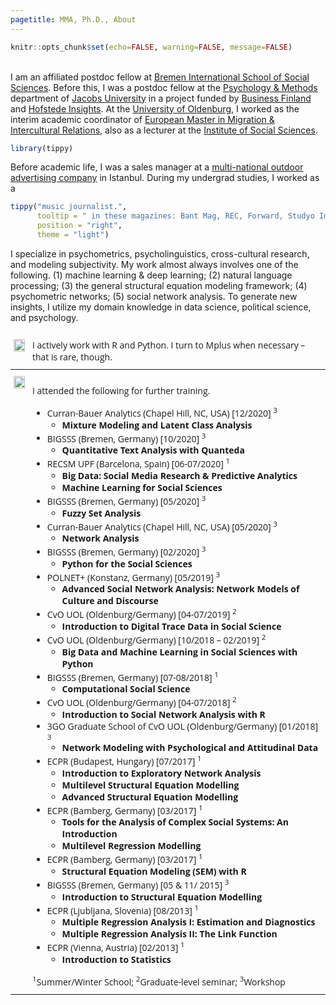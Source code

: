 ```yaml
---
pagetitle: MMA, Ph.D., About
---
```


```r
knitr::opts_chunk$set(echo=FALSE, warning=FALSE, message=FALSE)
```

<br/>
I am an affiliated postdoc fellow at [Bremen International School of Social Sciences](https://www.bigsss-bremen.de){target="_blank"}. Before this, I was a postdoc fellow at the [Psychology & Methods](https://www.jacobs-university.de/department/psychology-methods){target="_blank"} department of [Jacobs University](https://www.jacobs-university.de){target="_blank"} in a project funded by [Business Finland](https://www.businessfinland.fi/en/){target="_blank"} and [Hofstede Insights](https://www.hofstede-insights.com/){target="_blank"}. At the [University of Oldenburg](https://uol.de/en/){target="_blank"}, I worked as the interim academic coordinator of [European Master in Migration & Intercultural Relations](https://www.emmir.org/){target="_blank"}, also as a lecturer at the [Institute of Social Sciences](https://uol.de/en/socialsciences){target="_blank"}.

```r
library(tippy)
```
Before academic life, I was a sales manager at a [multi-national outdoor advertising company](https://en.wikipedia.org/wiki/News_Outdoor_Group){target="_blank"} in Istanbul. During my undergrad studies, I worked as a
```r
tippy("music journalist.", 
      tooltip = " in these magazines: Bant Mag, REC, Forward, Studyo Imge", 
      position = "right",
      theme = "light")
```

I specialize in psychometrics, psycholinguistics, cross-cultural research, and modeling subjectivity. My work almost always involves one of the following. (1) machine learning & deep learning; (2) natural language processing; (3) the general structural equation modeling framework; (4) psychometric networks; (5) social network analysis. To generate new insights, I utilize my domain knowledge in data science, political science, and psychology.

        
<style type="text/css">
.tg  {border:none;border-collapse:collapse;border-spacing:0;}
.tg td{border-style:solid;border-width:0px;font-family:Arial, sans-serif;font-size:14px;overflow:hidden;
  padding:10px 5px;word-break:normal;}
.tg th{border-style:solid;border-width:0px;font-family:Arial, sans-serif;font-size:14px;font-weight:normal;
  overflow:hidden;padding:10px 5px;word-break:normal;}
.tg .tg-tt8u{font-family:"Open Sans";font-size:14px;text-align:left;vertical-align:top}
.tg .tg-vask{font-size:13px;text-align:left;vertical-align:top}
.tg .tg-lrah{font-family:"Open Sans";font-size:14px;text-align:left;vertical-align:top}
</style>
<table class="tg">
<thead>
  <tr>
    <th class="tg-vask"><img src="ws_img/code.jpeg" style="width:95%; margin-right: 0px" align="left"></th>
    <th class="tg-tt8u">I actively work with R and Python. I turn to Mplus when necessary – that is rare, though.</th>
  </tr>
</thead>
<tbody>
  <tr>
    <td class="tg-lrah"><img src="ws_img/training.jpg" style="width:95%; margin-right: 0px" align="left"></td>
    <td class="tg-tt8u"> I attended the following for further training.
<br>

* Curran-Bauer Analytics (Chapel Hill, NC, USA) [12/2020] ^3^
  * __Mixture Modeling and Latent Class Analysis__
* BIGSSS (Bremen, Germany) [10/2020] ^3^
  * __Quantitative Text Analysis with Quanteda__
* RECSM UPF (Barcelona, Spain) [06-07/2020] ^1^
  * __Big Data: Social Media Research & Predictive Analytics__
  * __Machine Learning for Social Sciences__
* BIGSSS (Bremen, Germany) [05/2020] ^3^
  * __Fuzzy Set Analysis__
* Curran-Bauer Analytics (Chapel Hill, NC, USA) [05/2020] ^3^
  * __Network Analysis__
* BIGSSS (Bremen, Germany) [02/2020] ^3^
  * __Python for the Social Sciences__
* POLNET+ (Konstanz, Germany) [05/2019] ^3^
  * __Advanced Social Network Analysis: Network Models of Culture and Discourse__
* CvO UOL (Oldenburg/Germany) [04-07/2019] ^2^
  * __Introduction to Digital Trace Data in Social Science__
* CvO UOL (Oldenburg/Germany) [10/2018 – 02/2019] ^2^
  * __Big Data and Machine Learning in Social Sciences with Python__ 
* BIGSSS (Bremen, Germany) [07-08/2018] ^1^
  * __Computational Social Science__
* CvO UOL (Oldenburg/Germany) [04-07/2018] ^2^
  * __Introduction to Social Network Analysis with R__
* 3GO Graduate School of CvO UOL (Oldenburg/Germany) [01/2018] ^3^
  * __Network Modeling with Psychological and Attitudinal Data__
* ECPR (Budapest, Hungary) [07/2017] ^1^
  * __Introduction to Exploratory Network Analysis__
  * __Multilevel Structural Equation Modelling__
  * __Advanced Structural Equation Modelling__
* ECPR (Bamberg, Germany) [03/2017] ^1^
  * __Tools for the Analysis of Complex Social Systems: An Introduction__
  * __Multilevel Regression Modelling__
* ECPR (Bamberg, Germany) [03/2017] ^1^
  * __Structural Equation Modeling (SEM) with R__
* BIGSSS (Bremen, Germany) [05 & 11/ 2015] ^3^
  * __Introduction to Structural Equation Modelling__
* ECPR (Ljubljana, Slovenia) [08/2013] ^1^
  * __Multiple Regression Analysis I: Estimation and Diagnostics__
  * __Multiple Regression Analysis II: The Link Function__
* ECPR (Vienna, Austria) [02/2013] ^1^
  * __Introduction to Statistics__

^1^Summer/Winter School; ^2^Graduate-level seminar; ^3^Workshop
	</td>
  </tr>
</tbody>
</table>

